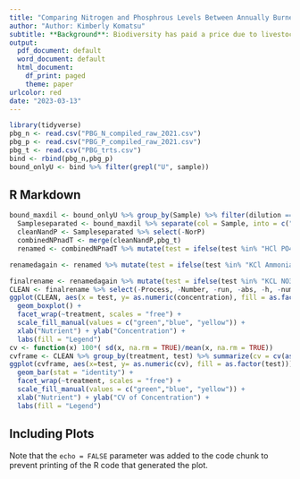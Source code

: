 ```yaml
---
title: "Comparing Nitrogen and Phosphrous Levels Between Annually Burned and Patch Burned Grazing (PBG) Systems"
author: "Author: Kimberly Komatsu"
subtitle: **Background**: Biodiversity has paid a price due to livestock agriculture. However, new management techniques like PBG have been developed and are currently being evaluated for its effectiveness. This technique is an attempt to conserve native wildlife. PBG ustilizes fire and grazing tactics. The fire is used to lure grazers to a recently burned plot, while unburned patches have a reduction of grazing. This technique leads to greater heterogenity and increases ecosystem health, while still producing the same amount of cattle. 
output:
  pdf_document: default
  word_document: default
  html_document:
    df_print: paged
    theme: paper
urlcolor: red
date: "2023-03-13"
---
```


```r
library(tidyverse)
pbg_n <- read.csv("PBG_N_compiled_raw_2021.csv")
pbg_p <- read.csv("PBG_P_compiled_raw_2021.csv")
pbg_t <- read.csv("PBG_trts.csv")
bind <- rbind(pbg_n,pbg_p)
bound_onlyU <- bind %>% filter(grepl("U", sample))
```

## R Markdown


```r
bound_maxdil <- bound_onlyU %>% group_by(Sample) %>% filter(dilution == max(dilution)) %>% ungroup()
  Sampleseparated <- bound_maxdil %>% separate(col = Sample, into = c("watershed","transect","plot","NorP"), sep = "-")
  cleanNandP <- Sampleseparated %>% select(-NorP)
  combinedNPnadT <- merge(cleanNandP,pbg_t)
  renamed <- combinedNPnadT %>% mutate(test = ifelse(test %in% "HCl PO4_1", "Phosphorous ", test))

renamedagain <- renamed %>% mutate(test = ifelse(test %in% "KCl Ammonia 10", "Ammonia", test))

finalrename <- renamedagain %>% mutate(test = ifelse(test %in% "KCL NO3_NO2 2", "Nitrate", test))
CLEAN <- finalrename %>% select(-Process, -Number, -run, -abs, -h, -number, -j, -k, -Notes, -run_time, -Site, -dilution)
ggplot(CLEAN, aes(x = test, y= as.numeric(concentration), fill = as.factor(test))) +
  geom_boxplot() +
  facet_wrap(~treatment, scales = "free") +
  scale_fill_manual(values = c("green","blue", "yellow")) +
  xlab("Nutrient") + ylab("Concentration") +
  labs(fill = "Legend")
cv <- function(x) 100*( sd(x, na.rm = TRUE)/mean(x, na.rm = TRUE))
cvframe <- CLEAN %>% group_by(treatment, test) %>% summarize(cv = cv(as.numeric(concentration))) %>% ungroup()
ggplot(cvframe, aes(x=test, y= as.numeric(cv), fill = as.factor(test))) +
  geom_bar(stat = "identity") +
  facet_wrap(~treatment, scales = "free") +
  scale_fill_manual(values = c("green","blue", "yellow")) +
  xlab("Nutrient") + ylab("CV of Concentration") +
  labs(fill = "Legend")
```

## Including Plots






Note that the `echo = FALSE` parameter was added to the code chunk to prevent printing of the R code that generated the plot.
